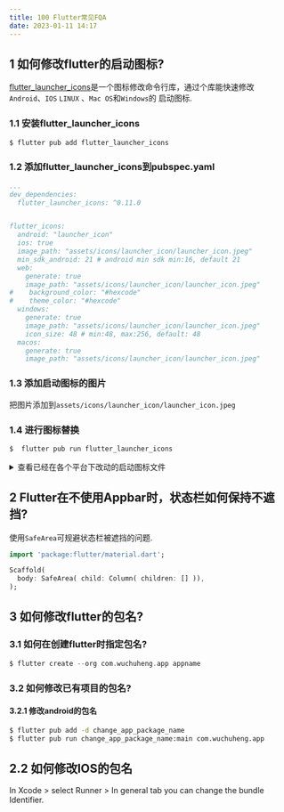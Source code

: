 ```yaml
---
title: 100 Flutter常见FQA
date: 2023-01-11 14:17
---
```


## 1 如何修改flutter的启动图标?
[flutter_launcher_icons](https://pub.dev/packages/flutter_launcher_icons)是一个图标修改命令行库，通过个库能快速修改`Android`、`IOS` `LINUX` 、`Mac OS`和`Windows`的
启动图标.
### 1.1 安装flutter_launcher_icons
```bash 
$ flutter pub add flutter_launcher_icons
```

### 1.2 添加flutter_launcher_icons到pubspec.yaml
```yaml
...
dev_dependencies:
  flutter_launcher_icons: ^0.11.0


flutter_icons:
  android: "launcher_icon"
  ios: true
  image_path: "assets/icons/launcher_icon/launcher_icon.jpeg"
  min_sdk_android: 21 # android min sdk min:16, default 21
  web:
    generate: true
    image_path: "assets/icons/launcher_icon/launcher_icon.jpeg"
#    background_color: "#hexcode"
#    theme_color: "#hexcode"
  windows:
    generate: true
    image_path: "assets/icons/launcher_icon/launcher_icon.jpeg"
    icon_size: 48 # min:48, max:256, default: 48
  macos:
    generate: true
    image_path: "assets/icons/launcher_icon/launcher_icon.jpeg"
```

### 1.3 添加启动图标的图片

把图片添加到`assets/icons/launcher_icon/launcher_icon.jpeg`


### 1.4 进行图标替换
```bash
$  flutter pub run flutter_launcher_icons 

```

<details>
<summary>查看已经在各个平台下改动的启动图标文件</summary>

```bash
$ git status
On branch master
Changes not staged for commit:
  (use "git add <file>..." to update what will be committed)
    (use "git restore <file>..." to discard changes in working directory)
    modified:   android/app/src/main/AndroidManifest.xml
    modified:   ios/Runner/Assets.xcassets/AppIcon.appiconset/Icon-App-1024x1024@1x.png
    modified:   ios/Runner/Assets.xcassets/AppIcon.appiconset/Icon-App-20x20@1x.png
    modified:   ios/Runner/Assets.xcassets/AppIcon.appiconset/Icon-App-20x20@2x.png
    modified:   ios/Runner/Assets.xcassets/AppIcon.appiconset/Icon-App-20x20@3x.png
    modified:   ios/Runner/Assets.xcassets/AppIcon.appiconset/Icon-App-29x29@1x.png
    modified:   ios/Runner/Assets.xcassets/AppIcon.appiconset/Icon-App-29x29@2x.png
    modified:   ios/Runner/Assets.xcassets/AppIcon.appiconset/Icon-App-29x29@3x.png
    modified:   ios/Runner/Assets.xcassets/AppIcon.appiconset/Icon-App-40x40@1x.png
    modified:   ios/Runner/Assets.xcassets/AppIcon.appiconset/Icon-App-40x40@2x.png
    modified:   ios/Runner/Assets.xcassets/AppIcon.appiconset/Icon-App-40x40@3x.png
    modified:   ios/Runner/Assets.xcassets/AppIcon.appiconset/Icon-App-60x60@2x.png
    modified:   ios/Runner/Assets.xcassets/AppIcon.appiconset/Icon-App-60x60@3x.png
    modified:   ios/Runner/Assets.xcassets/AppIcon.appiconset/Icon-App-76x76@1x.png
    modified:   ios/Runner/Assets.xcassets/AppIcon.appiconset/Icon-App-76x76@2x.png
    modified:   ios/Runner/Assets.xcassets/AppIcon.appiconset/Icon-App-83.5x83.5@2x.png
    modified:   macos/Runner/Assets.xcassets/AppIcon.appiconset/Contents.json
    modified:   macos/Runner/Assets.xcassets/AppIcon.appiconset/app_icon_1024.png
    modified:   macos/Runner/Assets.xcassets/AppIcon.appiconset/app_icon_128.png
    modified:   macos/Runner/Assets.xcassets/AppIcon.appiconset/app_icon_16.png
    modified:   macos/Runner/Assets.xcassets/AppIcon.appiconset/app_icon_256.png
    modified:   macos/Runner/Assets.xcassets/AppIcon.appiconset/app_icon_32.png
    modified:   macos/Runner/Assets.xcassets/AppIcon.appiconset/app_icon_512.png
    modified:   macos/Runner/Assets.xcassets/AppIcon.appiconset/app_icon_64.png
    modified:   pubspec.lock
    modified:   pubspec.yaml
    modified:   web/favicon.png
    modified:   web/icons/Icon-192.png
    modified:   web/icons/Icon-512.png
    modified:   web/icons/Icon-maskable-192.png
    modified:   web/icons/Icon-maskable-512.png
    modified:   web/manifest.json
    modified:   windows/runner/resources/app_icon.ico
```
        
</details>


## 2 Flutter在不使用Appbar时，状态栏如何保持不遮挡?

使用`SafeArea`可规避状态栏被遮挡的问题. 

```dart
import 'package:flutter/material.dart';

Scaffold(
  body: SafeArea( child: Column( children: [] )),
);

```

## 3 如何修改flutter的包名?
### 3.1 如何在创建flutter时指定包名?


``` dart title="如想要创建一个应用的包名: com.wuchuheng.app"
$ flutter create --org com.wuchuheng.app appname
```

### 3.2 如何修改已有项目的包名?

#### 3.2.1 修改android的包名

```bash
$ flutter pub add -d change_app_package_name
$ flutter pub run change_app_package_name:main com.wuchuheng.app
```
## 2.2 如何修改IOS的包名
In Xcode > select Runner > In general tab you can change the bundle Identifier.

